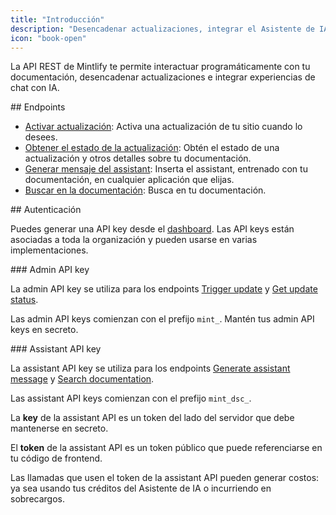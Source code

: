 ```yaml
---
title: "Introducción"
description: "Desencadenar actualizaciones, integrar el Asistente de IA y más"
icon: "book-open"
---
```


La API REST de Mintlify te permite interactuar programáticamente con tu documentación, desencadenar actualizaciones e integrar experiencias de chat con IA.

<div id="endpoints">
  ## Endpoints
</div>

* [Activar actualización](/es/api-reference/update/trigger): Activa una actualización de tu sitio cuando lo desees.
* [Obtener el estado de la actualización](/es/api-reference/update/status): Obtén el estado de una actualización y otros detalles sobre tu documentación.
* [Generar mensaje del assistant](/es/api-reference/assistant/create-assistant-message): Inserta el assistant, entrenado con tu documentación, en cualquier aplicación que elijas.
* [Buscar en la documentación](/es/api-reference/assistant/search): Busca en tu documentación.

<div id="authentication">
  ## Autenticación
</div>

Puedes generar una API key desde el [dashboard](https://dashboard.mintlify.com/settings/organization/api-keys). Las API keys están asociadas a toda la organización y pueden usarse en varias implementaciones.

<div id="admin-api-key">
  ### Admin API key
</div>

La admin API key se utiliza para los endpoints [Trigger update](/es/api-reference/update/trigger) y [Get update status](/es/api-reference/update/status).

Las admin API keys comienzan con el prefijo `mint_`. Mantén tus admin API keys en secreto.

<div id="assistant-api-key">
  ### Assistant API key
</div>

La assistant API key se utiliza para los endpoints [Generate assistant message](/es/api-reference/assistant/create-assistant-message) y [Search documentation](/es/api-reference/assistant/search).

Las assistant API keys comienzan con el prefijo `mint_dsc_`.

La **key** de la assistant API es un token del lado del servidor que debe mantenerse en secreto.

El **token** de la assistant API es un token público que puede referenciarse en tu código de frontend.

<Note>
  Las llamadas que usen el token de la assistant API pueden generar costos: ya sea usando tus créditos del Asistente de IA o incurriendo en sobrecargos.
</Note>
